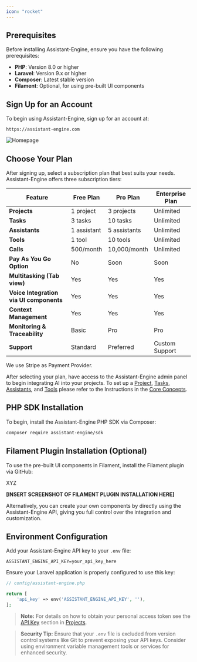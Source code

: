```yaml
---
icon: "rocket"
---
```


## **Prerequisites**


Before installing Assistant-Engine, ensure you have the following prerequisites:

- **PHP**: Version 8.0 or higher
- **Laravel**: Version 9.x or higher
- **Composer**: Latest stable version
- **Filament**: Optional, for using pre-built UI components


## **Sign Up for an Account**

To begin using Assistant-Engine, sign up for an account at:

```plaintext
https://assistant-engine.com
```
<Frame>
  <img src="images/assistant-engine-home.png" alt="Homepage"/>
</Frame>

## **Choose Your Plan**

After signing up, select a subscription plan that best suits your needs. Assistant-Engine offers three subscription tiers:

| Feature                | Free Plan             | Pro Plan              | Enterprise Plan        |
|------------------------|-----------------------|-----------------------|------------------------|
| **Projects**           | 1 project             | 3 projects     | Unlimited              |
| **Tasks**              | 3 tasks | 10 tasks| Unlimited              |
| **Assistants**    | 1 assistant      | 5 assistants     | Unlimited              |
| **Tools**         | 1 tool             | 10 tools          | Unlimited              |
| **Calls**         | 500/month             | 10,000/month          | Unlimited              |
| **Pay As You Go Option**         | No             | Soon         | Soon              |
| **Multitasking (Tab view)**         | Yes                 | Yes              | Yes                   |
| **Voice Integration via UI components**  | Yes                    | Yes                   | Yes                    |
| **Context Management**  | Yes                    | Yes                   | Yes                    |
| **Monitoring & Traceability**  | Basic                    | Pro                   | Pro                    |
| **Support**            | Standard                     | Preferred                     | Custom Support         |

We use Stripe as Payment Provider.

After selecting your plan, have access to the Assistant-Engine admin panel to begin integrating AI into your projects.
To set up a [Project](/docs/Projects), [Tasks](/docs/Tasks), [Assistants](/docs/Assistants), and [Tools](/docs/Tools) please refer to the Instructions in the [Core Concepts](/docs/Projects).

## **PHP SDK Installation**

To begin, install the Assistant-Engine PHP SDK via Composer:

```bash
composer require assistant-engine/sdk
```

## **Filament Plugin Installation (Optional)**

To use the pre-built UI components in Filament, install the Filament plugin via GitHub:

XYZ

**[INSERT SCREENSHOT OF FILAMENT PLUGIN INSTALLATION HERE]**

Alternatively, you can create your own components by directly using the Assistant-Engine API, giving you full control over the integration and customization.

## **Environment Configuration**

Add your Assistant-Engine API key to your `.env` file:

```plaintext
ASSISTANT_ENGINE_API_KEY=your_api_key_here
```

Ensure your Laravel application is properly configured to use this key:

```php
// config/assistant-engine.php

return [
    'api_key' => env('ASSISTANT_ENGINE_API_KEY', ''),
];
```

> **Note:** For details on how to obtain your personal access token see the [API Key](/docs/Projects#api-key) section in [Projects](/docs/Projects).

> **Security Tip:** Ensure that your `.env` file is excluded from version control systems like Git to prevent exposing your API keys. Consider using environment variable management tools or services for enhanced security.
